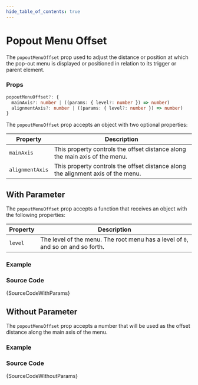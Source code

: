 ```yaml
---
hide_table_of_contents: true
---
```



# Popout Menu Offset

The `popoutMenuOffset` prop used to adjust the distance or position at which the pop-out menu is displayed or positioned in relation to its trigger or parent element.

### Props

```ts noCopy
popoutMenuOffset?: {
  mainAxis?: number | ((params: { level?: number }) => number)
  alignmentAxis?: number | ((params: { level?: number }) => number)
}
```

The `popoutMenuOffset` prop accepts an object with two optional properties:

| Property        | Description                                                                      |
| --------------- | -------------------------------------------------------------------------------- |
| `mainAxis`      | This property controls the offset distance along the main axis of the menu.      |
| `alignmentAxis` | This property controls the offset distance along the alignment axis of the menu. |

## With Parameter

The `popoutMenuOffset` prop accepts a function that receives an object with the following properties:

| Property | Description                                                                      |
| -------- | -------------------------------------------------------------------------------- |
| `level`  | The level of the menu. The root menu has a level of `0`, and so on and so forth. |

### Example

<IframeWindow url='http://localhost:3000/menu-examples/horizontal-menu/menu/popout-menu-offset/with-params' />

### Source Code

<TsToJsCodeSnippet>{SourceCodeWithParams}</TsToJsCodeSnippet>

## Without Parameter

The `popoutMenuOffset` prop accepts a number that will be used as the offset distance along the main axis of the menu.

### Example

<IframeWindow url='http://localhost:3000/menu-examples/horizontal-menu/menu/popout-menu-offset/without-params' />

### Source Code

<TsToJsCodeSnippet>{SourceCodeWithoutParams}</TsToJsCodeSnippet>
